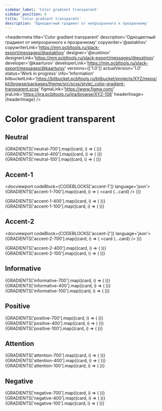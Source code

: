 ```yaml
---
sidebar_label: 'Color gradient transparent'
sidebar_position: 6
title: 'Color gradient transparent'
description: 'Одноцветный градиент от непрозрачного к прозрачному'
---
```




<headermeta
  title='Color gradient transparent'
  description='Одноцветный градиент от непрозрачного к прозрачному'
  copywriter='@astakhov'
  copywriterLink='https://mm.pcbltools.ru/slack-export/messages/@astakhov'
  designer='@eustinov'
  designerLink='https://mm.pcbltools.ru/slack-export/messages/@eustinov'
  developer='@kaarturov'
  developerLink='https://mm.pcbltools.ru/slack-export/messages/@kaarturov'
  versions={['1.0']}
  actualVersion='1.0'
  status='Work in progress'
  info='Information'
  bitbucketLink='https://bitbucket.pcbltools.ru/bitbucket/projects/XYZ/repos/kit/browse/packages/theme/src/scss/style/_color-gradient-transparent.scss'
  figmaLink='https://www.figma.com/'
  jiraLink='https://jira.pcbltools.ru/jira/browse/XYZ-108'
  headerImage={headerImage}
/>

# Color gradient transparent

<versionselector versionPages={[]}>
  <crutch />

## Neutral

<docviewport codeBlock={CODEBLOCKS.neutral} language='json'>
  <examples>
    {GRADIENTS['neutral-700'].map((card, i) => (
      <example key={card.id} exampleCodeJSON={card.code}>
        <card {...card} />
      </example>
    ))}
  </examples>
  <div style={{ height: 96 }} />
  <examples>
    {GRADIENTS['neutral-400'].map((card, i) => (
      <example key={card.id} exampleCodeJSON={card.code}>
        <card {...card} />
      </example>
    ))}
  </examples>
  <div style={{ height: 96 }} />
  <examples>
    {GRADIENTS['neutral-100'].map((card, i) => (
      <example key={card.id} colorMode='dark' exampleCodeJSON={card.code}>
        <card {...card} colorMode='dark' />
      </example>
    ))}
  </examples>
</docviewport>

<divider />

## Accent-1

<docviewport codeBlock={CODEBLOCKS['accent-1']} language='json'>
  <examples>
    {GRADIENTS['accent-1-700'].map((card, i) => (
      <example key={card.id} exampleCodeJSON={card.code}>
        <card {...card} />
      </example>
    ))}
  </examples>
  <div style={{ height: 96 }} />
  <examples>
    {GRADIENTS['accent-1-400'].map((card, i) => (
      <example key={card.id} exampleCodeJSON={card.code}>
        <card {...card} />
      </example>
    ))}
  </examples>
  <div style={{ height: 96 }} />
  <examples>
    {GRADIENTS['accent-1-100'].map((card, i) => (
      <example key={card.id} colorMode='dark' exampleCodeJSON={card.code}>
        <card {...card} colorMode='dark' />
      </example>
    ))}
  </examples>
</docviewport>

<divider />

## Accent-2

<docviewport codeBlock={CODEBLOCKS['accent-2']} language='json'>
  <examples>
    {GRADIENTS['accent-2-700'].map((card, i) => (
      <example key={card.id} exampleCodeJSON={card.code}>
        <card {...card} />
      </example>
    ))}
  </examples>
  <div style={{ height: 96 }} />
  <examples>
    {GRADIENTS['accent-2-400'].map((card, i) => (
      <example key={card.id} exampleCodeJSON={card.code}>
        <card {...card} />
      </example>
    ))}
  </examples>
  <div style={{ height: 96 }} />
  <examples>
    {GRADIENTS['accent-2-100'].map((card, i) => (
      <example key={card.id} colorMode='dark' exampleCodeJSON={card.code}>
        <card {...card} colorMode='dark' />
      </example>
    ))}
  </examples>
</docviewport>

<divider />

## Informative

<docviewport codeBlock={CODEBLOCKS.informative} language='json'>
  <examples>
    {GRADIENTS['informative-700'].map((card, i) => (
      <example key={card.id} exampleCodeJSON={card.code}>
        <card {...card} />
      </example>
    ))}
  </examples>
  <div style={{ height: 96 }} />
  <examples>
    {GRADIENTS['informative-400'].map((card, i) => (
      <example key={card.id} exampleCodeJSON={card.code}>
        <card {...card} />
      </example>
    ))}
  </examples>
  <div style={{ height: 96 }} />
  <examples>
    {GRADIENTS['informative-100'].map((card, i) => (
      <example key={card.id} colorMode='dark' exampleCodeJSON={card.code}>
        <card {...card} colorMode='dark' />
      </example>
    ))}
  </examples>
</docviewport>

<divider />

## Positive

<docviewport codeBlock={CODEBLOCKS.positive} language='json'>
  <examples>
    {GRADIENTS['positive-700'].map((card, i) => (
      <example key={card.id} exampleCodeJSON={card.code}>
        <card {...card} />
      </example>
    ))}
  </examples>
  <div style={{ height: 96 }} />
  <examples>
    {GRADIENTS['positive-400'].map((card, i) => (
      <example key={card.id} exampleCodeJSON={card.code}>
        <card {...card} />
      </example>
    ))}
  </examples>
  <div style={{ height: 96 }} />
  <examples>
    {GRADIENTS['positive-100'].map((card, i) => (
      <example key={card.id} colorMode='dark' exampleCodeJSON={card.code}>
        <card {...card} colorMode='dark' />
      </example>
    ))}
  </examples>
</docviewport>

<divider />

## Attention

<docviewport codeBlock={CODEBLOCKS.attention} language='json'>
  <examples>
    {GRADIENTS['attention-700'].map((card, i) => (
      <example key={card.id} exampleCodeJSON={card.code}>
        <card {...card} />
      </example>
    ))}
  </examples>
  <div style={{ height: 96 }} />
  <examples>
    {GRADIENTS['attention-400'].map((card, i) => (
      <example key={card.id} exampleCodeJSON={card.code}>
        <card {...card} />
      </example>
    ))}
  </examples>
  <div style={{ height: 96 }} />
  <examples>
    {GRADIENTS['attention-100'].map((card, i) => (
      <example key={card.id} colorMode='dark' exampleCodeJSON={card.code}>
        <card {...card} colorMode='dark' />
      </example>
    ))}
  </examples>
</docviewport>

<divider />

## Negative

<docviewport codeBlock={CODEBLOCKS.negative} language='json'>
  <examples>
    {GRADIENTS['negative-700'].map((card, i) => (
      <example key={card.id} exampleCodeJSON={card.code}>
        <card {...card} />
      </example>
    ))}
  </examples>
  <div style={{ height: 96 }} />
  <examples>
    {GRADIENTS['negative-400'].map((card, i) => (
      <example key={card.id} exampleCodeJSON={card.code}>
        <card {...card} />
      </example>
    ))}
  </examples>
  <div style={{ height: 96 }} />
  <examples>
    {GRADIENTS['negative-100'].map((card, i) => (
      <example key={card.id} colorMode='dark' exampleCodeJSON={card.code}>
        <card {...card} colorMode='dark' />
      </example>
    ))}
  </examples>
</docviewport>

</versionselector>
